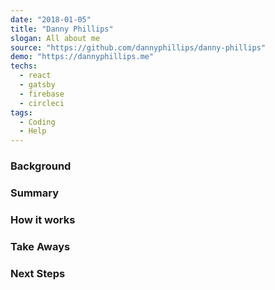 ---
date: "2018-01-05"
title: "Danny Phillips"
slogan: All about me
source: "https://github.com/dannyphillips/danny-phillips"
demo: "https://dannyphillips.me"
techs:
  - react
  - gatsby
  - firebase
  - circleci
tags:
  - Coding
  - Help
---
### Background

### Summary

### How it works

### Take Aways

### Next Steps
